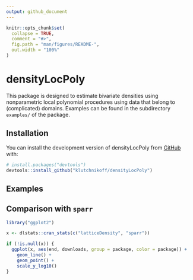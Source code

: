 ```yaml
---
output: github_document
---
```


<!-- README.md is generated from README.Rmd. Please edit that file -->

```r
knitr::opts_chunk$set(
  collapse = TRUE,
  comment = "#>",
  fig.path = "man/figures/README-",
  out.width = "100%"
)
```

# densityLocPoly

<!-- badges: start -->
<!-- badges: end -->

This package is designed to estimate bivariate densities using nonparametric 
local polynomial procedures using data that belong to (complicated) domains.
Examples can be found in the subdirectory `examples/` of the package.

## Installation

You can install the development version of densityLocPoly from [GitHub](https://github.com/) with:

``` r
# install.packages("devtools")
devtools::install_github("klutchnikoff/densityLocPoly")
```

## Examples 

## Comparison with `sparr`

```r
library("ggplot2")

x <- dlstats::cran_stats(c("latticeDensity", "sparr"))

if (!is.null(x)) {
  ggplot(x, aes(end, downloads, group = package, color = package)) +
    geom_line() +
    geom_point() +
    scale_y_log10()
}
```


